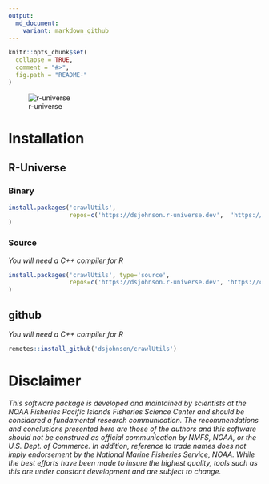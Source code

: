```yaml
---
output:
  md_document:
    variant: markdown_github
---
```


<!-- README.md is generated from README.Rmd. Please edit that file -->

```r
knitr::opts_chunk$set(
  collapse = TRUE,
  comment = "#>",
  fig.path = "README-"
)
```

![r-universe](https://r-lib.r-universe.dev/badges/crawlUtils) 

# Installation

## R-Universe

### Binary

```r
install.packages('crawlUtils', 
                 repos=c('https://dsjohnson.r-universe.dev',  'https://cloud.r-project.org')
)
```

### Source

*You will need a C++ compiler for R*

```r
install.packages('crawlUtils', type='source', 
                 repos=c('https://dsjohnson.r-universe.dev', 'https://cloud.r-project.org')
)
```

## github

*You will need a C++ compiler for R*

```r
remotes::install_github('dsjohnson/crawlUtils')
```



# Disclaimer

*This software package is developed and maintained by scientists at the NOAA Fisheries Pacific Islands Fisheries Science Center and should be considered a fundamental research communication. The recommendations and conclusions presented here are those of the authors and this software should not be construed as official communication by NMFS, NOAA, or the U.S. Dept. of Commerce. In addition, reference to trade names does not imply endorsement by the National Marine Fisheries Service, NOAA. While the best efforts have been made to insure the highest quality, tools such as this are under constant development and are subject to change.*

